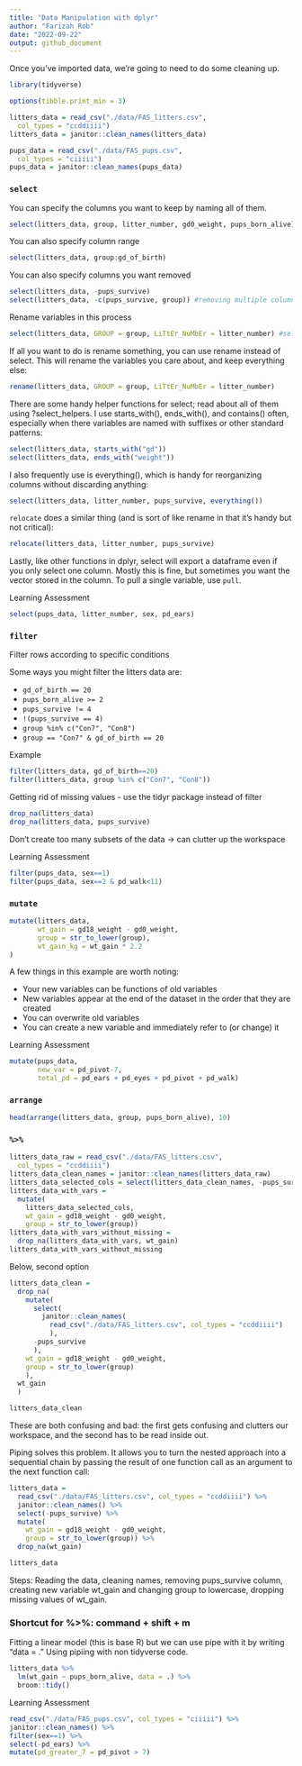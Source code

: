 ```yaml
---
title: "Data Manipulation with dplyr"
author: "Farizah Rob"
date: "2022-09-22"
output: github_document
---
```


Once you've imported data, we're going to need to do some cleaning up. 

```r
library(tidyverse)

options(tibble.print_min = 3)

litters_data = read_csv("./data/FAS_litters.csv",
  col_types = "ccddiiii")
litters_data = janitor::clean_names(litters_data)

pups_data = read_csv("./data/FAS_pups.csv",
  col_types = "ciiiii")
pups_data = janitor::clean_names(pups_data)
```

### `select`

You can specify the columns you want to keep by naming all of them.

```r
select(litters_data, group, litter_number, gd0_weight, pups_born_alive) 
```

You can also specify column range

```r
select(litters_data, group:gd_of_birth) 
```

You can also specify columns you want removed 

```r
select(litters_data, -pups_survive) 
select(litters_data, -c(pups_survive, group)) #removing multiple columns together 
```

Rename variables in this process

```r
select(litters_data, GROUP = group, LiTtEr_NuMbEr = litter_number) #select columns and change names, first new name=old name
```

If all you want to do is rename something, you can use rename instead of select. This will rename the variables you care about, and keep everything else:

```r
rename(litters_data, GROUP = group, LiTtEr_NuMbEr = litter_number)
```

There are some handy helper functions for select; read about all of them using ?select_helpers. I use starts_with(), ends_with(), and contains() often, especially when there variables are named with suffixes or other standard patterns:

```r
select(litters_data, starts_with("gd"))
select(litters_data, ends_with("weight"))
```

I also frequently use is everything(), which is handy for reorganizing columns without discarding anything:

```r
select(litters_data, litter_number, pups_survive, everything())
```

`relocate` does a similar thing (and is sort of like rename in that it’s handy but not critical):

```r
relocate(litters_data, litter_number, pups_survive)
```

Lastly, like other functions in dplyr, select will export a dataframe even if you only select one column. Mostly this is fine, but sometimes you want the vector stored in the column. To pull a single variable, use `pull`.

Learning Assessment
```r
select(pups_data, litter_number, sex, pd_ears)
```


### `filter`

Filter rows according to specific conditions 

Some ways you might filter the litters data are:

* `gd_of_birth == 20`
* `pups_born_alive >= 2`
* `pups_survive != 4`
* `!(pups_survive == 4)`
* `group %in% c("Con7", "Con8")`
* `group == "Con7" & gd_of_birth == 20`

Example

```r
filter(litters_data, gd_of_birth==20)
filter(litters_data, group %in% c("Con7", "Con8"))
```


Getting rid of missing values - use the tidyr package instead of filter

```r
drop_na(litters_data)
drop_na(litters_data, pups_survive)
```

Don't create too many subsets of the data -> can clutter up the workspace

Learning Assessment
```r
filter(pups_data, sex==1)
filter(pups_data, sex==2 & pd_walk<11)
```

### `mutate`

```r
mutate(litters_data, 
       wt_gain = gd18_weight - gd0_weight, 
       group = str_to_lower(group), 
       wt_gain_kg = wt_gain * 2.2
)
```

A few things in this example are worth noting:

* Your new variables can be functions of old variables
* New variables appear at the end of the dataset in the order that they are created
* You can overwrite old variables
* You can create a new variable and immediately refer to (or change) it

Learning Assessment
```r
mutate(pups_data, 
       new_var = pd_pivot-7,
       total_pd = pd_ears + pd_eyes + pd_pivot + pd_walk)
```

### `arrange` 

```r
head(arrange(litters_data, group, pups_born_alive), 10)
```

### `%>%`

```r
litters_data_raw = read_csv("./data/FAS_litters.csv",
  col_types = "ccddiiii")
litters_data_clean_names = janitor::clean_names(litters_data_raw)
litters_data_selected_cols = select(litters_data_clean_names, -pups_survive)
litters_data_with_vars = 
  mutate(
    litters_data_selected_cols, 
    wt_gain = gd18_weight - gd0_weight,
    group = str_to_lower(group))
litters_data_with_vars_without_missing = 
  drop_na(litters_data_with_vars, wt_gain)
litters_data_with_vars_without_missing
```

Below, second option 

```r
litters_data_clean = 
  drop_na(
    mutate(
      select(
        janitor::clean_names(
          read_csv("./data/FAS_litters.csv", col_types = "ccddiiii")
          ), 
      -pups_survive
      ),
    wt_gain = gd18_weight - gd0_weight,
    group = str_to_lower(group)
    ),
  wt_gain
  )

litters_data_clean

```

These are both confusing and bad: the first gets confusing and clutters our workspace, and the second has to be read inside out.

Piping solves this problem. It allows you to turn the nested approach into a sequential chain by passing the result of one function call as an argument to the next function call:

```r
litters_data = 
  read_csv("./data/FAS_litters.csv", col_types = "ccddiiii") %>%
  janitor::clean_names() %>%
  select(-pups_survive) %>%
  mutate(
    wt_gain = gd18_weight - gd0_weight,
    group = str_to_lower(group)) %>% 
  drop_na(wt_gain)

litters_data 
```

Steps: Reading the data, cleaning names, removing pups_survive column, creating new variable wt_gain and changing group to lowercase, dropping missing values of wt_gain. 

### Shortcut for %>%: command + shift + m 


Fitting a linear model (this is base R) but we can use pipe with it by writing "data = ." Using pipiing with non tidyverse code. 

```r
litters_data %>%
  lm(wt_gain ~ pups_born_alive, data = .) %>%
  broom::tidy()
```
Learning Assessment 
```r
read_csv("./data/FAS_pups.csv", col_types = "ciiiii") %>% 
janitor::clean_names() %>% 
filter(sex==1) %>% 
select(-pd_ears) %>%
mutate(pd_greater_7 = pd_pivot > 7)
    
```


